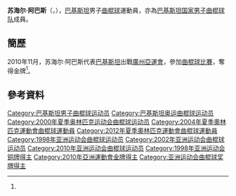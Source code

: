 {{Infobox sportsperson
| headercolor    = #E9967A
| name           = 苏海尔·阿巴斯
| image          =
| imagesize      = 
| caption        =
| birthname      =
| fullname       =
| nickname       =
| nationality    = 
| residence      =
| birthdate      = {{birth_date_and_age|1975|6|9}}<ref name="廣州亞運">{{cite web|title=2010年廣州亞運會官方網站 曲棍球 - 苏海尔·阿巴斯 - 简历|url=http://www.gz2010.cn/info/CHN_CHN/ZB/ZBB101A_HO@@@@@@@@@@@@@@@CHN_number=265804.html}}{{zh-cn}}</ref>
| birthplace     = {{PAK}}
| height         = {{height|m=1.78}}<ref name="廣州亞運"/>
| weight         = {{weight|kg=72}}<ref name="廣州亞運"/>
| website        = 
| country        = {{PAK}}
| sport          = 男子[[曲棍球|曲棍球]]
| collegeteam    =
| club           =
| team           =
| turnedpro      =
| coach          =
| retired        =
| coaching       =
| worlds         =
| regionals      =
| nationals      =
| olympics       =
| paralympics    =
| highestranking =
| pb             =
| medaltemplates = 
{{MedalCompetition | [[亞洲運動會|亞洲運動會]]}}
{{MedalGold | [[2010年亞洲運動會|2010年 廣州]] | [[2010年亞洲運動會曲棍球比賽|男子隊際]] }}
| show-medals    = yes
}}
'''苏海尔·阿巴斯'''（{{lang|en|'''Sohail Abbas'''}}，{{bd|1975年|6月9日}}），[[巴基斯坦|巴基斯坦]]男子[[曲棍球|曲棍球]]運動員，亦為[[巴基斯坦国家男子曲棍球队|巴基斯坦国家男子曲棍球队]]成員。

==簡歷==
2010年11月，苏海尔·阿巴斯代表[[2010年亞洲運動會巴基斯坦代表團|巴基斯坦]]出戰[[廣州|廣州]][[2010年亞洲運動會|亞運會]]，參加[[2010年亞洲運動會曲棍球比賽|曲棍球比賽]]，奪得金牌<ref name="廣州亞運"/>。

==參考資料==
{{reflist}}

{{DEFAULTSORT:Abbas, Sohail}}
[[Category:巴基斯坦男子曲棍球运动员|Category:巴基斯坦男子曲棍球运动员]]
[[Category:巴基斯坦奥运曲棍球运动员|Category:巴基斯坦奥运曲棍球运动员]]
[[Category:2000年夏季奥林匹克运动会曲棍球运动员|Category:2000年夏季奥林匹克运动会曲棍球运动员]]
[[Category:2004年夏季奧林匹克運動會曲棍球運動員|Category:2004年夏季奧林匹克運動會曲棍球運動員]]
[[Category:2012年夏季奧林匹克運動會曲棍球運動員|Category:2012年夏季奧林匹克運動會曲棍球運動員]]
[[Category:1998年亚洲运动会曲棍球运动员|Category:1998年亚洲运动会曲棍球运动员]]
[[Category:2002年亚洲运动会曲棍球运动员|Category:2002年亚洲运动会曲棍球运动员]]
[[Category:2010年亚洲运动会曲棍球运动员|Category:2010年亚洲运动会曲棍球运动员]]
[[Category:1998年亚洲运动会铜牌得主|Category:1998年亚洲运动会铜牌得主]]
[[Category:2010年亞洲運動會金牌得主|Category:2010年亞洲運動會金牌得主]]
[[Category:亚洲运动会曲棍球奖牌得主|Category:亚洲运动会曲棍球奖牌得主]]